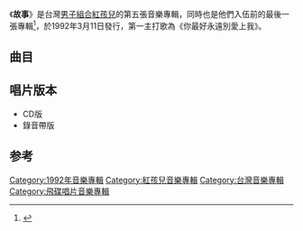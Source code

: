 {{Infobox Album
| Name           = 故事
| Type           = 專輯
| Artist         = [[紅孩兒_(團體)|紅孩兒]]
| Released       = 1992年3月11日
| Recorded       = 1991年
| Genre          = [[國語流行音樂|國語流行音樂]]
| Length         = 41:40
| Label          = [[飛碟唱片|飛碟唱片]]
| Producer       = 
| Reviews        = 
| Chart position =  
| Certification  = 
| Last album     = [[青春_(紅孩兒專輯)|青春]]<br/>（1991年）
| This album     = '''故事''' <br /> （1992年）
| Next album     = 
| Misc           = 
}}

《'''故事'''》是台灣[[男子組合|男子組合]][[紅孩兒_(團體)|紅孩兒]]的第五張音樂專輯，同時也是他們入伍前的最後一張專輯<ref>{{Cite book|title=中国歌星成名金曲 2|last=黄新华编著|first=|publisher=南昌：[[百花洲文艺出版社|百花洲文艺出版社]]|year=1999.09|isbn=7-80647-105-7|location=|pages=545}}</ref>，於1992年3月11日發行，第一主打歌為《你最好永遠別愛上我》。

==曲目==
{{tracklist
| headline     = 
| total_length = 41:40
| title_width  = 16%
| all_producer = [[李子恆|李子恆]]

| title1         = 你最好永遠別愛上我
| music1         = [[陳大力|陳大力]]<br>[[陳秀男|陳秀男]]
| lyrics1        = [[劉虞瑞|劉虞瑞]]
| arranger1      = [[何國杰|何國杰]]
| producer1      = 
| longnote1      = 第一主打歌
| note1          = 
| length1        = 4:26

| title2         = 離開是為了讓你留下來
| music2         = [[陳志遠|陳志遠]] 
| lyrics2        = [[李子恆|李子恆]]
| arranger2      = 陳志遠
| producer2      = 
| longnote2      = 
| note2          = 
| length2        = 4:52 

| title3         = 王者之獅 
| music3         = 陳秀男
| lyrics3        = [[陳樂融|陳樂融]]
| arranger3      = Iskandar Ismail
| producer3      = 
| longnote3      = 第四主打歌<br>統一獅棒球隊隊歌
| note3          = 
| length3        = 4:05

| title4         = 打開自己，讓我接近你
| music4         = [[Tommy_Page|Tommy Page]]
| lyrics4        = 陳樂融 
| arranger4      = 何國杰
| producer4      = 
| longnote4      = 改編自Tommy Page的《A Shoulder To Cry On》
| note4          = 
| length4        = 3:29

| title5         = 在心中畫一個圓
| music5         = [[許德舉|許德舉]]
| lyrics5        = [[李秀英|李秀英]]
| arranger5      = [[郭小霖|郭小霖]]
| producer5      = 
| longnote5      = 
| note5          = 
| length5        = 3:42

| title6         = 故事 
| music6         = 李子恆
| lyrics6        = 李子恆
| arranger6      = 何國杰
| producer6      = 
| longnote6      = 第二主打歌
| note6          = 
| length6        = 3:54

| title7         = 青春永遠不會老
| music7         = [[Cha_Tri_Kong_Suwan|Cha Tri Kong Suwan]] 
| lyrics7        = [[凌瑞霙|凌瑞霙]]
| arranger7      = 何國杰
| producer7      = 
| longnote7      = 第三主打歌<br>[[華視|華視]]電視劇《[[母雞帶小鴨|母雞帶小鴨]]》主題曲
| note7          = 
| length7        = 3:20 
 
| title8         = 為了我請你多珍重
| music8         = [[王傑_(歌手)|王傑]] 
| lyrics8        = [[蔣東良|蔣東良]]
| arranger8      = 何國杰
| producer8      = 
| longnote8      = 
| note8          = 
| length8        = 4:45

| title9         = 通往星星的天梯
| music9         = Iskandar Ismail 
| lyrics9        = [[丁曉雯|丁曉雯]]
| arranger9      = Iskandar Ismail 
| producer9      = 
| longnote9      = 
| note9          = 
| length9        = 4:33

| title10        = 你最好永遠別愛上我
| music10        = 陳大力<br>陳秀男
| lyrics10       = 
| arranger10     = 何國杰
| producer10     =
| note10         = 浪漫抒情音樂版
| longnote10     = 
| length10       = 3:23
}}

== 唱片版本 ==
*CD版
*錄音帶版

==参考==
{{reflist}}
[[Category:1992年音樂專輯|Category:1992年音樂專輯]]
[[Category:紅孩兒音樂專輯|Category:紅孩兒音樂專輯]]
[[Category:台灣音樂專輯|Category:台灣音樂專輯]]
[[Category:飛碟唱片音樂專輯|Category:飛碟唱片音樂專輯]]